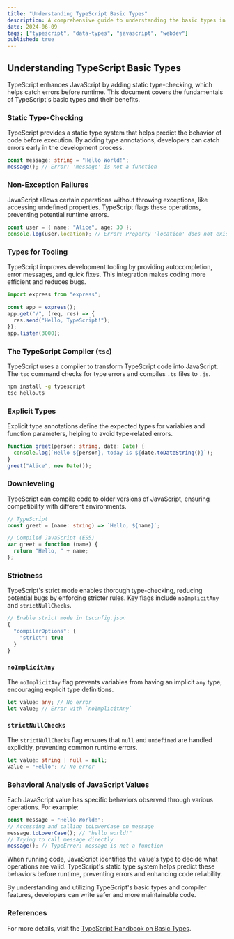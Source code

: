 ```yaml
---
title: "Understanding TypeScript Basic Types"
description: A comprehensive guide to understanding the basic types in TypeScript, including static type-checking, non-exception failures, and tooling benefits.
date: 2024-06-09
tags: ["typescript", "data-types", "javascript", "webdev"]
published: true
---
```


## Understanding TypeScript Basic Types

TypeScript enhances JavaScript by adding static type-checking, which helps catch errors before runtime. This document covers the fundamentals of TypeScript's basic types and their benefits.

### Static Type-Checking

TypeScript provides a static type system that helps predict the behavior of code before execution. By adding type annotations, developers can catch errors early in the development process.

```typescript
const message: string = "Hello World!";
message(); // Error: 'message' is not a function
```

### Non-Exception Failures

JavaScript allows certain operations without throwing exceptions, like accessing undefined properties. TypeScript flags these operations, preventing potential runtime errors.

```typescript
const user = { name: "Alice", age: 30 };
console.log(user.location); // Error: Property 'location' does not exist
```

### Types for Tooling

TypeScript improves development tooling by providing autocompletion, error messages, and quick fixes. This integration makes coding more efficient and reduces bugs.

```typescript
import express from "express";

const app = express();
app.get("/", (req, res) => {
  res.send("Hello, TypeScript!");
});
app.listen(3000);
```

### The TypeScript Compiler (`tsc`)

TypeScript uses a compiler to transform TypeScript code into JavaScript. The `tsc` command checks for type errors and compiles `.ts` files to `.js`.

```sh
npm install -g typescript
tsc hello.ts
```

### Explicit Types

Explicit type annotations define the expected types for variables and function parameters, helping to avoid type-related errors.

```typescript
function greet(person: string, date: Date) {
  console.log(`Hello ${person}, today is ${date.toDateString()}`);
}
greet("Alice", new Date());
```

### Downleveling

TypeScript can compile code to older versions of JavaScript, ensuring compatibility with different environments.

```typescript
// TypeScript
const greet = (name: string) => `Hello, ${name}`;

// Compiled JavaScript (ES5)
var greet = function (name) {
  return "Hello, " + name;
};
```

### Strictness

TypeScript's strict mode enables thorough type-checking, reducing potential bugs by enforcing stricter rules. Key flags include `noImplicitAny` and `strictNullChecks`.

```typescript
// Enable strict mode in tsconfig.json
{
  "compilerOptions": {
    "strict": true
  }
}
```

### `noImplicitAny`

The `noImplicitAny` flag prevents variables from having an implicit `any` type, encouraging explicit type definitions.

```typescript
let value: any; // No error
let value; // Error with `noImplicitAny`
```

### `strictNullChecks`

The `strictNullChecks` flag ensures that `null` and `undefined` are handled explicitly, preventing common runtime errors.

```typescript
let value: string | null = null;
value = "Hello"; // No error
```

### Behavioral Analysis of JavaScript Values

Each JavaScript value has specific behaviors observed through various operations. For example:

```javascript
const message = "Hello World!";
// Accessing and calling toLowerCase on message
message.toLowerCase(); // "hello world!"
// Trying to call message directly
message(); // TypeError: message is not a function
```

When running code, JavaScript identifies the value's type to decide what operations are valid. TypeScript's static type system helps predict these behaviors before runtime, preventing errors and enhancing code reliability.

By understanding and utilizing TypeScript's basic types and compiler features, developers can write safer and more maintainable code.

### References

For more details, visit the [TypeScript Handbook on Basic Types](https://www.typescriptlang.org/docs/handbook/2/basic-types.html).
